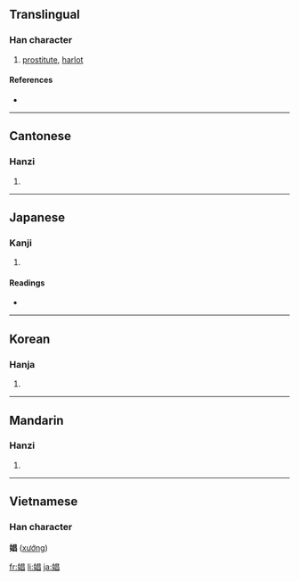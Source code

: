==Translingual==

===Han character===
{{Han char|rn=38|rad=女|as=08|sn=11|four=4646<sub>0</sub>|canj=女日日 (VAA)|ids=⿰[[女]][[昌]]}}

# [[prostitute]], [[harlot]]

====References====
* {{Han ref|kx=0263.400|dkj=06376|dj=0530.270|hdz=21057.150|uh=5A3C|ud=23100|bh=B140|bd=45376}}

----

==Cantonese==

===Hanzi===
{{yue-hanzi|jyut=|y=[[cheung1]]}}

# {{defn|Cantonese}}

----

==Japanese==

===Kanji===
{{ja-kanji|grade=|rs=女08}}

# {{defn|Japanese}}

====Readings====
* {{ja-readings|on=[[しょう]] (shō)|kun=[[あそびめ]] (asobime)}}

----

==Korean==

===Hanja===
{{ko-hanja|hangeul=창|rv=chang|mr=ch'ang}}

# {{defn|Korean}}

----

==Mandarin==

===Hanzi===
{{cmn-hanzi|pin=[[chāng]] ([[chang1]])|wg=[[ch'ang]]<sup>1</sup>}}

# {{defn|Mandarin}}

----

==Vietnamese==
===Han character===
'''娼''' ([[xướng]])

[[fr:娼]]
[[li:娼]]
[[ja:娼]]